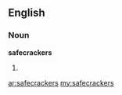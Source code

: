 ==English==

===Noun===
'''safecrackers'''

# {{plural of|[[safecracker]]}}

[[ar:safecrackers]]
[[my:safecrackers]]